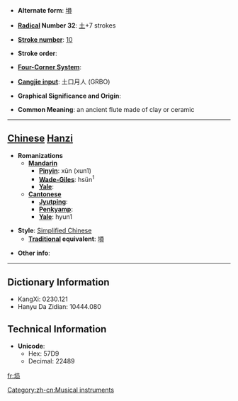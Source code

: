 * '''Alternate form''': [[塤]]

* '''[[Wiktionary:Chinese radical index| Radical]] Number 32''': [[Wiktionary:Chinese radical index 土|土]]+7 strokes

* '''[[Wiktionary:Chinese total strokes index|Stroke number]]''': [[Wiktionary:Chinese total strokes index 10|10]]

* '''Stroke order''': 

* '''[[Wiktionary:Chinese four corner index|Four-Corner System]]''': 

* '''[[Wiktionary:Chinese Cangjie index|Cangjie input]]''': 土口月人 (GRBO)

* '''Graphical Significance and Origin''': 

* '''Common Meaning''': an ancient flute made of clay or ceramic

----

== [[Chinese]] [[Hanzi]] ==

* '''Romanizations'''
** '''[[Mandarin]]'''
*** '''[[Pinyin]]''': xūn (xun1)
*** '''[[Wade-Giles]]''': hsün<sup>1</sup>
*** '''[[Yale]]''': 
** '''[[Cantonese]]'''
*** '''[[Jyutping]]''':
*** '''[[Penkyamp]]''': 
*** '''[[Yale]]''': hyun1

* '''Style''': [[Simplified Chinese]] 
** '''[[Traditional Chinese|Traditional]] equivalent''': [[塤]]

* '''Other info''': 

----

== Dictionary Information ==

* KangXi: 0230.121
* Hanyu Da Zidian: 10444.080

== Technical Information ==

* '''Unicode''':
** Hex: 57D9
** Decimal: 22489

[[fr:埙]]
[[Category:zh-cn:Musical instruments]]